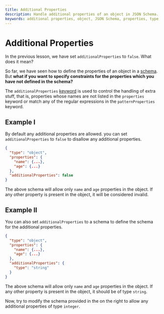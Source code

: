 ```yaml
---
title: Additional Properties
description: Handle additional properties of an object in JSON Schema.
keywords: additional properties, object, JSON Schema, properties, type, properties, required, properties, object
---
```



# Additional Properties

In the previous lesson, we have set `additionalProperties` to `false`. What does it mean? 

So far, we have seen how to define the properties of an object in a [schema](https://json-schema.org/learn/glossary#schema). But **what if you want to specify constraints for the properties which you have not defined in the schema?**

The `additionalProperties` [keyword](https://json-schema.org/learn/glossary#keyword) is used to control the handling of extra stuff, that is, properties whose names are not listed in the `properties` keyword or match any of the regular expressions in the `patternProperties` keyword. 

## Example I

By default any additional properties are allowed. you can set `additionalProperties` to `false` to disallow any additional properties.

```json
{
  "type": "object",
  "properties": {
    "name": {...},
    "age": {...}
  },
  "additionalProperties": false
}
```

The above schema will allow only `name` and `age` properties in the object. If any other property is present in the object, it will be considered invalid.

## Example II


You can also set `additionalProperties` to a schema to define the schema for the additional properties.

```json
{
  "type": "object",
  "properties": {
    "name": {...},
    "age": {...}
  },
  "additionalProperties": {
    "type": "string"
  }
}
```

The above schema will allow only `name` and `age` properties in the object. If any other property is present in the object, it should be of type `string`.

Now, try to modify the schema provided in the <SideEditorLink/> on the right to allow any additional properties of type `integer`.
